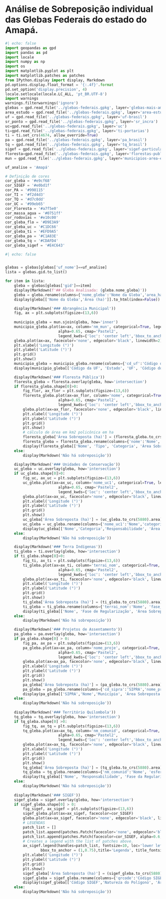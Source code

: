 # Análise de Sobreposição individual das Glebas Federais do estado do Amapá.

```python
#| echo: false
import geopandas as gpd
import pandas as pd
import locale
import numpy as np
import os
import matplotlib.pyplot as plt
import matplotlib.patches as patches
from IPython.display import display, Markdown
pd.options.display.float_format = '{:.4f}'.format
pd.set_option('display.precision', 4)
locale.setlocale(locale.LC_ALL, 'pt_BR.UTF-8')
import warnings
warnings.filterwarnings('ignore')
glebas = gpd.read_file('../glebas-federais.gpkg', layer='glebas-mais-amazonia')
area_estudo = gpd.read_file('../glebas-federais.gpkg', layer='area-estudo')
uf = gpd.read_file('../glebas-federais.gpkg', layer='uf-brasil')
sr_ponto = gpd.read_file('../glebas-federais.gpkg', layer='sr_incra')
uc=gpd.read_file('../glebas-federais.gpkg', layer='uc')
ti=gpd.read_file('../glebas-federais.gpkg', layer='ti-portarias')
ti = ti.set_crs(4674, allow_override=True)
pa = gpd.read_file('../glebas-federais.gpkg', layer='pa_brasil')
tq = gpd.read_file('../glebas-federais.gpkg', layer='tq_brasil')
sigef = gpd.read_file('../glebas-federais.gpkg', layer='sigef-particular')
floresta=gpd.read_file('../glebas-federais.gpkg', layer='florestas-publicas')
mun = gpd.read_file('../glebas-federais.gpkg', layer='municipios-area-estudo')

uf_analise = 'Amapá'

# Definição de cores
cor_gleba = '#e9cf68'
cor_SIGEF = '#e0bd1f'
cor_PA = '#998115'
cor_TI = '#f2d4d3'
cor_TQ = '#d7c0dd'
cor_UC = '#99eb65'
cor_Floresta = '#a7f5e0'
cor_massa_agua = '#0751ff'
cor_rodovias = '#e10c00'
cor_gleba_flo = '#D9E3A9'
cor_gleba_uc = '#C1DC66'
cor_gleba_ti = '#EFD9A5'
cor_gleba_pa = '#C1A83E'
cor_gleba_tq = '#CDAFD4'
cor_gleba_sigef = '#E4C643'
```

```python
#| echo: false


glebas = glebas[glebas['uf_nome']==uf_analise]
lista = glebas.gid.to_list()

for item in lista:
    gleba = glebas[glebas['gid']==item]
    display(Markdown(f'## Gleba Analisada: {gleba.nome_gleba}'))
    gleba = gleba.rename(columns={'nome_gleba':'Nome da Gleba','area_ha':'Área (ha)'})
    display(gleba[['Nome da Gleba','Área (ha)']].to_html(index=False))

    display(Markdown('### Abrangência Municipal'))
    fig, ax = plt.subplots(figsize=(13,6))
    
    municipio_gleba = mun.sjoin(gleba, how='inner')
    municipio_gleba.plot(ax=ax, column='nm_mun', categorical=True, legend=True, 
                        alpha=0.65, cmap='Pastel2',
                        legend_kwds={'loc': 'center left','bbox_to_anchor':(1,0.5)})
    gleba.plot(ax=ax, facecolor='none', edgecolor='black', linewidth=2)
    plt.xlabel('Longitude (°)')
    plt.ylabel('Latitude (°)')
    plt.grid()
    plt.show()
    municipio_gleba = municipio_gleba.rename(columns={'cd_uf':'Código da UF', 'nm_uf':'Estado', 'sigla':'UF', 'cd_mun':'Código do Município', 'nm_mun':'Nome do Município'})
    display(municipio_gleba[['Código da UF', 'Estado', 'UF', 'Código do Município', 'Nome do Município']].to_html(index=False))

    display(Markdown('### Floresta Pública'))
    floresta_gleba = floresta.overlay(gleba, how='intersection')
    if floresta_gleba.shape[0]>0:
        fig_flor, ax_flor = plt.subplots(figsize=(13,6))
        floresta_gleba.plot(ax=ax_flor, column='nome', categorical=True, legend=True, 
                        alpha=0.65, cmap='Pastel2',
                        legend_kwds={'loc': 'center left','bbox_to_anchor':(1,0.5)})
        gleba.plot(ax=ax_flor, facecolor='none', edgecolor='black', linewidth=1)
        plt.xlabel('Longitude (°)')
        plt.ylabel('Latitude (°)')
        plt.grid()
        plt.show()
        # cálculo de área em km2 policônica em ha
        floresta_gleba['Área Sobreposta (ha)'] = (floresta_gleba.to_crs(5880).area)/10000
        floresta_gleba = floresta_gleba.rename(columns={'nome':'Nome','tipo':'Tipo','categoria':'Categoria'})
        display(floresta_gleba[['Nome', 'Tipo', 'Categoria', 'Área Sobreposta (ha)']].to_html(index=False))
    else:
        display(Markdown('Não há sobreposição'))

    display(Markdown('### Unidades de Conservação'))
    uc_gleba = uc.overlay(gleba, how='intersection')
    if uc_gleba.shape[0]>0:
        fig_uc, ax_uc = plt.subplots(figsize=(13,6))
        uc_gleba.plot(ax=ax_uc, column='nome_uc1', categorical=True, legend=True, 
                        alpha=0.65, cmap='Pastel2',
                        legend_kwds={'loc': 'center left','bbox_to_anchor':(1,0.5)})
        gleba.plot(ax=ax_uc, facecolor='none', edgecolor='black', linewidth=2)
        plt.xlabel('Longitude (°)')
        plt.ylabel('Latitude (°)')
        plt.grid()
        plt.show()
        uc_gleba['Área Sobreposta (ha)'] = (uc_gleba.to_crs(5880).area)/10000
        uc_gleba = uc_gleba.rename(columns={'nome_uc1':'Nome','categori3':'Categoria','esfera5':'Responsabilidade'})
        display(uc_gleba[['Nome','Categoria','Responsabilidade', 'Área Sobreposta (ha)']].to_html(index=False))
    else:
        display(Markdown('Não há sobreposição'))

    display(Markdown('### Terra Indígenas'))
    ti_gleba = ti.overlay(gleba, how='intersection')
    if ti_gleba.shape[0]>0:
        fig_ti, ax_ti = plt.subplots(figsize=(13,6))
        ti_gleba.plot(ax=ax_ti, column='terrai_nom', categorical=True, legend=True, 
                        alpha=0.65, cmap='Pastel2',
                        legend_kwds={'loc': 'center left','bbox_to_anchor':(1,0.5)})
        gleba.plot(ax=ax_ti, facecolor='none', edgecolor='black', linewidth=2)
        plt.xlabel('Longitude (°)')
        plt.ylabel('Latitude (°)')
        plt.grid()
        plt.show()
        ti_gleba['Área Sobreposta (ha)'] = (ti_gleba.to_crs(5880).area)/10000
        ti_gleba = ti_gleba.rename(columns={'terrai_nom':'Nome', 'fase_ti':'Fase de Regularização'})
        display(ti_gleba[['Nome', 'Fase de Regularização', 'Área Sobreposta (ha)']].to_html(index=False))
    else:
        display(Markdown('Não há sobreposição'))

    display(Markdown('### Projetos de Assentamento'))
    pa_gleba = pa.overlay(gleba, how='intersection')
    if pa_gleba.shape[0] > 0:
        fig_pa, ax_pa = plt.subplots(figsize=(13,6))
        pa_gleba.plot(ax=ax_pa, column='nome_proje', categorical=True, legend=True, 
                        alpha=0.65, cmap='Pastel2',
                        legend_kwds={'loc': 'center left','bbox_to_anchor':(1,0.5)})
        gleba.plot(ax=ax_pa, facecolor='none', edgecolor='black', linewidth=2)
        plt.xlabel('Longitude (°)')
        plt.ylabel('Latitude (°)')
        plt.grid()
        plt.show()
        pa_gleba['Área Sobreposta (ha)'] = (pa_gleba.to_crs(5880).area)/10000
        pa_gleba = pa_gleba.rename(columns={'cd_sipra':'SIPRA','nome_proje':'Nome','municipio':'Município'})
        display(pa_gleba[['SIPRA','Nome','Município', 'Área Sobreposta (ha)']].to_html(index=False))
    else:
        display(Markdown('Não há sobreposição'))
    
    display(Markdown('### Território Quilombola'))
    tq_gleba = tq.overlay(gleba, how='intersection')
    if tq_gleba.shape[0] >0:
        fig_tq, ax_tq = plt.subplots(figsize=(13,6))
        tq_gleba.plot(ax=ax_tq, column='nm_comunid', categorical=True, legend=True, 
                        alpha=0.65, cmap='Pastel2',
                        legend_kwds={'loc': 'center left','bbox_to_anchor':(1,0.5)})
        gleba.plot(ax=ax_tq, facecolor='none', edgecolor='black', linewidth=2)
        plt.xlabel('Longitude (°)')
        plt.ylabel('Latitude (°)')
        plt.grid()
        plt.show()
        tq_gleba['Área Sobreposta (ha)'] = (tq_gleba.to_crs(5880).area)/10000
        tq_gleba = tq_gleba.rename(columns={'nm_comunid':'Nome', 'esfera':'Responsabilidade', 'fase':'Fase da Regularização'})
        display(tq_gleba[['Nome', 'Responsabilidade', 'Fase da Regularização', 'Área Sobreposta (ha)']].to_html(index=False))
    else:
        display(Markdown('Não há sobreposição'))
    
    display(Markdown('### SIGEF'))
    sigef_gleba = sigef.overlay(gleba, how='intersection')
    if sigef_gleba.shape[0] > 0:
        fig_sigef, ax_sigef = plt.subplots(figsize=(13,6))
        sigef_gleba.plot(ax=ax_sigef, facecolor=cor_SIGEF)
        gleba.plot(ax=ax_sigef, facecolor='none', edgecolor='black', linewidth=1)
        # LEGENDAS
        patch_list = []
        patch_list.append(patches.Patch(facecolor='none', edgecolor='black', label='Gleba Federal', linewidth=1))
        patch_list.append(patches.Patch(facecolor=cor_SIGEF, alpha=0.6, edgecolor='none', label='SIGEF', linewidth=1))
        # Creates a legend with the list of patches above.
        ax_sigef.legend(handles=patch_list, fontsize=10, loc='lower left',
                bbox_to_anchor = (1,0.75),title='Legenda', title_fontsize=12)
        plt.xlabel('Longitude (°)')
        plt.ylabel('Latitude (°)')
        plt.grid()
        plt.show()
        sigef_gleba['Área Sobreposta (ha)'] = (sigef_gleba.to_crs(5880).area)/10000
        sigef_gleba = sigef_gleba.rename(columns={'qrcode':'Código SIGEF','natureza':'Natureza do Polígono'})
        display(sigef_gleba[['Código SIGEF','Natureza do Polígono', 'Área Sobreposta (ha)']].to_html(index=False))
    else:
        display(Markdown('Não há sobreposição'))

```
